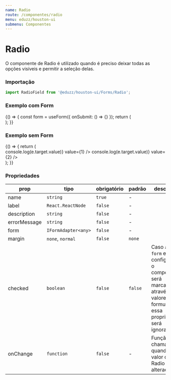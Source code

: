 ```yaml
---
name: Radio
route: /componentes/radio
menu: eduzz/houston-ui
submenu: Componentes
---
```





# Radio

O componente de Radio é utilizado quando é preciso deixar todas as opções visíveis e permitir a seleção delas.

### Importação

```js
import RadioField from '@eduzz/houston-ui/Forms/Radio';
```

### Exemplo com Form

<Playground>
  {() => {
    const form = useForm({
      onSubmit: () => {}
    });
    return (
      <Form context={form}>
        <RadioField label='Opção 1' name='radio' value={123} />
        <RadioField label='Opção 2' name='radio' value={1} />
      </Form>
    );
  }}
</Playground>

### Exemplo sem Form

<Playground>
  {() => {
    return (
      <div>
        <RadioField
          label='Label'
          description='Descrição do item'
          name='radio-1'
          onChange={e => console.log(e.target.value)}
          value={1}
        />
        <RadioField
          label='Label'
          errorMessage='Mensagem de erro'
          name='radio-2'
          onChange={e => console.log(e.target.value)}
          value={2}
        />
      </div>
    );
  }}
</Playground>

### Propriedades

| prop         | tipo                | obrigatório | padrão  | descrição                                                                                                                           |
| ------------ | ------------------- | ----------- | ------- | ----------------------------------------------------------------------------------------------------------------------------------- |
| name         | `string`            | `true`      | -       |                                                                                                                                     |
| label        | `React.ReactNode`   | `false`     | -       |                                                                                                                                     |
| description  | `string`            | `false`     | -       |                                                                                                                                     |
| errorMessage | `string`            | `false`     | -       |                                                                                                                                     |
| form         | `IFormAdapter<any>` | `false`     | -       |                                                                                                                                     |
| margin       | `none`, `normal`    | `false`     | `none`  |                                                                                                                                     |
| checked      | `boolean`           | `false`     | `false` | Caso a prop `form` esteja configurada, o componente será marcado através dos valores do formulário e essa propriedade será ignorada |
| onChange     | `function`          | `false`     | -       | Função chamada quando o valor do Radio é alterado                                                                                   |
